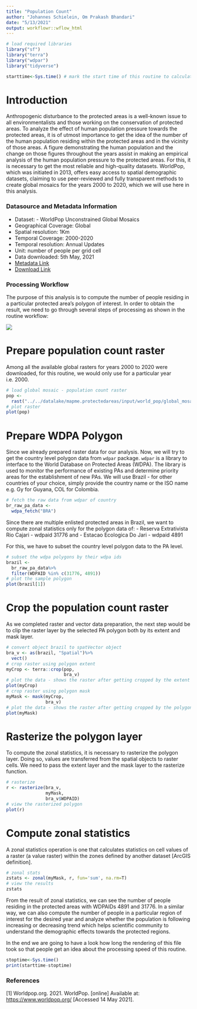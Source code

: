 ```yaml
---
title: "Population Count"
author: "Johannes Schielein, Om Prakash Bhandari"
date: "5/13/2021"
output: workflowr::wflow_html
---
```


```r

# load required libraries
library("sf")
library("terra")
library("wdpar")
library("tidyverse")

starttime<-Sys.time() # mark the start time of this routine to calculate processing time at the end
```

# Introduction

Anthropogenic disturbance to the protected areas is a well-known issue to all environmentalists and those working on the conservation of protected areas. To analyze the effect of human population pressure towards the protected areas, it is of utmost importance to get the idea of the number of the human population residing within the protected areas and in the vicinity of those areas. A figure demonstrating the human population and the change on those figures throughout the years assist in making an empirical analysis of the human population pressure to the protected areas. For this, it is necessary to get the most reliable and high-quality datasets. WorldPop, which was initiated in 2013, offers easy access to spatial demographic datasets, claiming to use peer-reviewed and fully transparent methods to create global mosaics for the years 2000 to 2020, which we will use here in this analysis.


### Datasource and Metadata Information

- Dataset:  - WorldPop Unconstrained Global Mosaics
- Geographical Coverage: Global
- Spatial resolution: 1Km
- Temporal Coverage: 2000-2020
- Temporal resolution: Annual Updates
- Unit: number of people per grid cell
- Data downloaded: 5th May, 2021
- [Metadata Link]("https://www.worldpop.org/geodata/listing?id=64")
- [Download Link]("https://www.worldpop.org/geodata/listing?id=64")

### Processing Workflow

The purpose of this analysis is to compute the number of people residing in a particular protected area's polygon of interest. In order to obtain the result, we need to go through several steps of processing as shown in the routine workflow:

![](assets/workflows/worldpop_population_count_routine.jpg)

# Prepare population count raster

Among all the available global rasters for years 2000 to 2020 were downloaded, for this routine, we would only use for a particular year i.e. 2000.

```r

# load global mosaic - population count raster
pop <- 
  rast("../../datalake/mapme.protectedareas/input/world_pop/global_mosaic2000.tif")
# plot raster
plot(pop)
```

# Prepare WDPA Polygon

Since we already prepared raster data for our analysis. Now, we will try to get the country level polygon data from `wdpar` package. `wdpar` is a library to interface to the World Database on Protected Areas (WDPA). The library is used to monitor the performance of existing PAs and determine priority areas for the establishment of new PAs. We will use Brazil - for other countries of your choice, simply provide the country name or the ISO name e.g. Gy for Guyana, COL for Colombia.

```r

# fetch the raw data from wdpar of country
br_raw_pa_data <- 
  wdpa_fetch("BRA")
```

Since there are multiple enlisted protected areas in Brazil, we want to compute zonal statistics only for the polygon data of:
  - Reserva Extrativista Rio Cajari - wdpaid 31776 and
  - Estacao Ecologica Do Jari - wdpaid 4891

For this, we have to subset the country level polygon data to the PA level.

```r

# subset the wdpa polygons by their wdpa ids
brazil <- 
  br_raw_pa_data%>%
  filter(WDPAID %in% c(31776, 4891))
# plot the sample polygon
plot(brazil[1])
```


# Crop the population count raster

As we completed raster and vector data preparation, the next step would be to clip the raster layer by the selected PA polygon both by its extent and mask layer.

```r

# convert object brazil to spatVector object
bra_v <- as(brazil, "Spatial")%>%
  vect()
# crop raster using polygon extent
myCrop <- terra::crop(pop,
                      bra_v)
# plot the data - shows the raster after getting cropped by the extent of polygon
plot(myCrop)
# crop raster using polygon mask
myMask <- mask(myCrop,
               bra_v)
# plot the data - shows the raster after getting cropped by the polygon mask
plot(myMask)
```


# Rasterize the polygon layer

To compute the zonal statistics, it is necessary to rasterize the polygon layer. Doing so, values are transferred from the spatial objects to raster cells. We need to pass the extent layer and the mask layer to the rasterize function.

```r

# rasterize
r <- rasterize(bra_v,
               myMask,
               bra_v$WDPAID)
# view the rasterized polygon
plot(r)
```


# Compute zonal statistics

A zonal statistics operation is one that calculates statistics on cell values of a raster (a value raster) within the zones defined by another dataset [ArcGIS definition].

```r

# zonal stats
zstats <- zonal(myMask, r, fun='sum', na.rm=T)
# view the results
zstats
```


From the result of zonal statistics, we can see the number of people residing in the protected areas with WDPAIDs 4891 and 31776. In a similar way, we can also compute the number of people in a particular region of interest for the desired year and analyze whether the population is following increasing or decreasing trend which helps scientific community to understand the demographic effects towards the protected regions.


In the end we are going to have a look how long the rendering of this file took so that people get an idea about the processing speed of this routine.
```r

stoptime<-Sys.time()
print(starttime-stoptime)
```

### References

[1] Worldpop.org. 2021. WorldPop. [online] Available at: <https://www.worldpop.org/> [Accessed 14 May 2021].